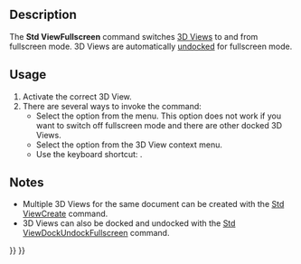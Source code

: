 <languages/>
<translate>

<!--T:1-->
{{Docnav
|[[Std_ViewDockUndockFullscreen|ViewDockUndockFullscreen]]
|[[Std_AxisCross|AxisCross]]
|[[Std_View_Menu|Std View Menu]]
|IconL=
|IconR=Std_AxisCross.svg
|IconC=Freecad.svg
}}

<!--T:2-->
{{GuiCommand
|Name=Std ViewFullscreen
|MenuLocation=View → Document Window → Fullscreen
|Workbenches=All
|Shortcut={{KEY|F11}}
|SeeAlso=[[Std_ViewDockUndockFullscreen|Std ViewDockUndockFullscreen]], [[Std_MainFullscreen|Std MainFullscreen]]
}}

==Description== <!--T:3-->

<!--T:4-->
The '''Std ViewFullscreen''' command switches [[3D_View|3D Views]] to and from fullscreen mode. 3D Views are automatically [[Std_ViewDockUndockFullscreen|undocked]] for fullscreen mode.

==Usage== <!--T:5-->

<!--T:6-->
# Activate the correct 3D View.
# There are several ways to invoke the command:
#* Select the {{MenuCommand|View → Document Window → [[Image:Std_ViewFullscreen.svg|16px]] Fullscreen}} option from the menu. This option does not work if you want to switch off fullscreen mode and there are other docked 3D Views.
#* Select the {{MenuCommand|Document Window → [[Image:Std_ViewFullscreen.svg|16px]] Fullscreen}} option from the 3D View context menu.
#* Use the keyboard shortcut: {{KEY|F11}}.

==Notes== <!--T:7-->

<!--T:8-->
* Multiple 3D Views for the same document can be created with the [[Std_ViewCreate|Std ViewCreate]] command.
* 3D Views can also be docked and undocked with the [[Std_ViewDockUndockFullscreen|Std ViewDockUndockFullscreen]] command.


<!--T:9-->
{{Docnav
|[[Std_ViewDockUndockFullscreen|ViewDockUndockFullscreen]]
|[[Std_AxisCross|AxisCross]]
|[[Std_View_Menu|Std View Menu]]
|IconL=
|IconR=Std_AxisCross.svg
|IconC=Freecad.svg
}}

</translate>
{{Std_Base_navi{{#translation:}}}}
{{Userdocnavi{{#translation:}}}}